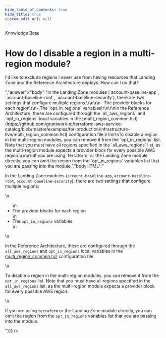 ```yaml
---
hide_table_of_contents: true
hide_title: true
custom_edit_url: null
---
```



<head>
  <link rel="canonical" href="https://github.com/gruntwork-io/knowledge-base/discussions/163" />
</head>

<CenterLayout>
<span className="searchCategory">Knowledge Base</span>
<h1>How do I disable a region in a multi-region module?</h1>
<GitHub discussion={{"id":"D_kwDOF8slf84AOq2f","number":163,"author":{"login":"yorinasub17"},"title":"How do I disable a region in a multi-region module?","body":"I'd like to exclude regions I never use from having resources that Landing Zone and the Reference Architecture deploys. How can I do that?","bodyHTML":"<p dir=\"auto\">I'd like to exclude regions I never use from having resources that Landing Zone and the Reference Architecture deploys. How can I do that?</p>","answer":{"body":"In the Landing Zone modules (`account-baseline-app`, `account-baseline-root`, `account-baseline-security`), there are two settings that configure multiple regions:\r\n\r\n- The provider blocks for each region\r\n- The `opt_in_regions` variables\r\n\r\nIn the Reference Architecture, these are configured through the `all_aws_regions` and `opt_in_regions` local variables in the [multi_region_common.hcl](https://github.com/gruntwork-io/terraform-aws-service-catalog/blob/master/examples/for-production/infrastructure-live/multi_region_common.hcl) configuration file.\r\n\r\nTo disable a region in the multi-region modules, you can remove it from the `opt_in_regions` list. Note that you must have all regions specified in the `all_aws_regions` list, as the multi-region module expects a provider block for every possible AWS region.\r\n\r\nIf you are using `terraform` or the Landing Zone module directly, you can omit the region from the `opt_in_regions` variables list that you are passing into the module.","bodyHTML":"<p dir=\"auto\">In the Landing Zone modules (<code class=\"notranslate\">account-baseline-app</code>, <code class=\"notranslate\">account-baseline-root</code>, <code class=\"notranslate\">account-baseline-security</code>), there are two settings that configure multiple regions:</p>\n<ul dir=\"auto\">\n<li>The provider blocks for each region</li>\n<li>The <code class=\"notranslate\">opt_in_regions</code> variables</li>\n</ul>\n<p dir=\"auto\">In the Reference Architecture, these are configured through the <code class=\"notranslate\">all_aws_regions</code> and <code class=\"notranslate\">opt_in_regions</code> local variables in the <a href=\"https://github.com/gruntwork-io/terraform-aws-service-catalog/blob/master/examples/for-production/infrastructure-live/multi_region_common.hcl\">multi_region_common.hcl</a> configuration file.</p>\n<p dir=\"auto\">To disable a region in the multi-region modules, you can remove it from the <code class=\"notranslate\">opt_in_regions</code> list. Note that you must have all regions specified in the <code class=\"notranslate\">all_aws_regions</code> list, as the multi-region module expects a provider block for every possible AWS region.</p>\n<p dir=\"auto\">If you are using <code class=\"notranslate\">terraform</code> or the Landing Zone module directly, you can omit the region from the <code class=\"notranslate\">opt_in_regions</code> variables list that you are passing into the module.</p>"}}} />

</CenterLayout>
  

<!-- ##DOCS-SOURCER-START
{
  "sourcePlugin": "github-discussions",
  "hash": "36bd84cd15e789ad35eac04ac405b029"
}
##DOCS-SOURCER-END -->
